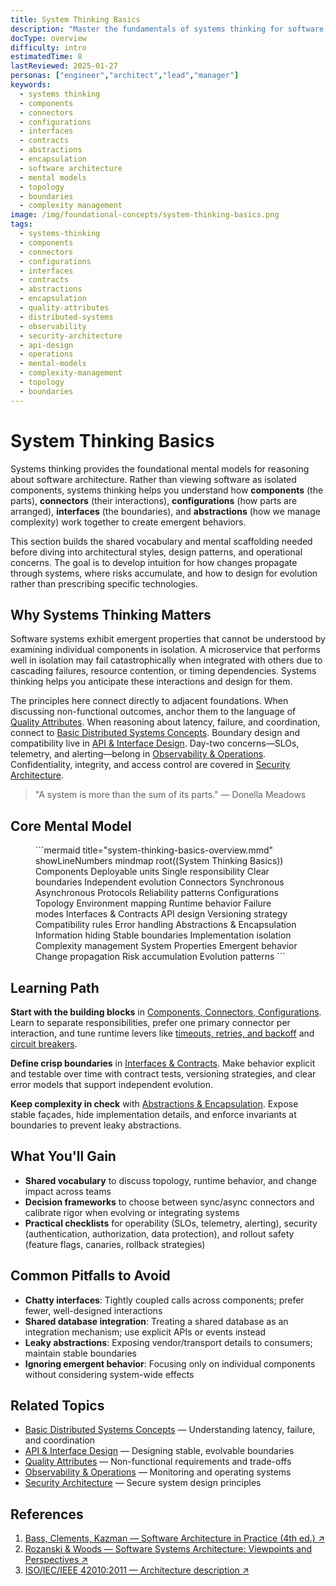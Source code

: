 ```yaml
---
title: System Thinking Basics
description: "Master the fundamentals of systems thinking for software architecture: components, connectors, configurations, interfaces, and abstractions to reason about change, risk, and evolution."
docType: overview
difficulty: intro
estimatedTime: 8
lastReviewed: 2025-01-27
personas: ["engineer","architect","lead","manager"]
keywords:
  - systems thinking
  - components
  - connectors
  - configurations
  - interfaces
  - contracts
  - abstractions
  - encapsulation
  - software architecture
  - mental models
  - topology
  - boundaries
  - complexity management
image: /img/foundational-concepts/system-thinking-basics.png
tags:
  - systems-thinking
  - components
  - connectors
  - configurations
  - interfaces
  - contracts
  - abstractions
  - encapsulation
  - quality-attributes
  - distributed-systems
  - observability
  - security-architecture
  - api-design
  - operations
  - mental-models
  - complexity-management
  - topology
  - boundaries
---
```



<Head>
  <meta
    name="description"
    content="Master the fundamentals of systems thinking for software architecture: components, connectors, configurations, interfaces, and abstractions to reason about change, risk, and evolution."
  />
  <meta property="og:title" content="System Thinking Basics" />
  <meta
    property="og:description"
    content="Master the fundamentals of systems thinking for software architecture: components, connectors, configurations, interfaces, and abstractions to reason about change, risk, and evolution."
  />
  <meta property="og:image" content="https://archman.dev/img/foundational-concepts/system-thinking-basics.png" />
  <meta name="twitter:card" content="summary_large_image" />
  <link rel="canonical" href="https://archman.dev/docs/foundational-concepts/system-thinking-basics" />
  <script type="application/ld+json">{JSON.stringify({
    "@context": "https://schema.org",
    "@type": "Article",
    "headline": "System Thinking Basics",
    "description": "Master the fundamentals of systems thinking for software architecture: components, connectors, configurations, interfaces, and abstractions to reason about change, risk, and evolution.",
    "image": "https://archman.dev/img/foundational-concepts/system-thinking-basics.png",
    "keywords": [
      "systems thinking",
      "components",
      "connectors",
      "configurations",
      "interfaces",
      "contracts",
      "abstractions",
      "encapsulation",
      "software architecture",
      "mental models",
      "topology",
      "boundaries",
      "complexity management"
    ],
    "author": {"@type":"Person","name":"Archman"},
    "dateModified": "2025-01-27"
  })}</script>
  <script type="application/ld+json">{JSON.stringify({
    "@context":"https://schema.org",
    "@type":"BreadcrumbList",
    "itemListElement":[
      {"@type":"ListItem","position":1,"name":"Foundational Concepts","item":"https://archman.dev/docs/foundational-concepts"},
      {"@type":"ListItem","position":2,"name":"System Thinking Basics","item":"https://archman.dev/docs/foundational-concepts/system-thinking-basics"}
    ]
  })}</script>
</Head>

# System Thinking Basics

Systems thinking provides the foundational mental models for reasoning about software architecture. Rather than viewing software as isolated components, systems thinking helps you understand how **components** (the parts), **connectors** (their interactions), **configurations** (how parts are arranged), **interfaces** (the boundaries), and **abstractions** (how we manage complexity) work together to create emergent behaviors.

This section builds the shared vocabulary and mental scaffolding needed before diving into architectural styles, design patterns, and operational concerns. The goal is to develop intuition for how changes propagate through systems, where risks accumulate, and how to design for evolution rather than prescribing specific technologies.

## Why Systems Thinking Matters

Software systems exhibit emergent properties that cannot be understood by examining individual components in isolation. A microservice that performs well in isolation may fail catastrophically when integrated with others due to cascading failures, resource contention, or timing dependencies. Systems thinking helps you anticipate these interactions and design for them.

The principles here connect directly to adjacent foundations. When discussing non-functional outcomes, anchor them to the language of [Quality Attributes](../../quality-attributes). When reasoning about latency, failure, and coordination, connect to [Basic Distributed Systems Concepts](../basic-distributed-systems-concepts). Boundary design and compatibility live in [API & Interface Design](../../api-and-interface-design). Day-two concerns—SLOs, telemetry, and alerting—belong in [Observability & Operations](../../observability-and-operations). Confidentiality, integrity, and access control are covered in [Security Architecture](../../security-architecture).

> "A system is more than the sum of its parts." — Donella Meadows

## Core Mental Model

<Figure caption="A comprehensive mind map of system thinking fundamentals showing the relationships between key concepts.">
```mermaid title="system-thinking-basics-overview.mmd" showLineNumbers
mindmap
    root((System Thinking Basics))
        Components
            Deployable units
            Single responsibility
            Clear boundaries
            Independent evolution
        Connectors
            Synchronous
            Asynchronous
            Protocols
            Reliability patterns
        Configurations
            Topology
            Environment mapping
            Runtime behavior
            Failure modes
        Interfaces & Contracts
            API design
            Versioning strategy
            Compatibility rules
            Error handling
        Abstractions & Encapsulation
            Information hiding
            Stable boundaries
            Implementation isolation
            Complexity management
        System Properties
            Emergent behavior
            Change propagation
            Risk accumulation
            Evolution patterns
```
</Figure>

## Learning Path

**Start with the building blocks** in [Components, Connectors, Configurations](./components-connectors-configurations). Learn to separate responsibilities, prefer one primary connector per interaction, and tune runtime levers like [timeouts, retries, and backoff](../../reliability-resilience-and-performance-engineering/reliability-patterns/hedging-requests-timeouts-retries) and [circuit breakers](../../reliability-resilience-and-performance-engineering/reliability-patterns/bulkheads-circuit-breakers).

**Define crisp boundaries** in [Interfaces & Contracts](./interfaces-and-contracts). Make behavior explicit and testable over time with contract tests, versioning strategies, and clear error models that support independent evolution.

**Keep complexity in check** with [Abstractions & Encapsulation](./abstractions-and-encapsulation). Expose stable façades, hide implementation details, and enforce invariants at boundaries to prevent leaky abstractions.

## What You'll Gain

- **Shared vocabulary** to discuss topology, runtime behavior, and change impact across teams
- **Decision frameworks** to choose between sync/async connectors and calibrate rigor when evolving or integrating systems  
- **Practical checklists** for operability (SLOs, telemetry, alerting), security (authentication, authorization, data protection), and rollout safety (feature flags, canaries, rollback strategies)

## Common Pitfalls to Avoid

- **Chatty interfaces**: Tightly coupled calls across components; prefer fewer, well-designed interactions
- **Shared database integration**: Treating a shared database as an integration mechanism; use explicit APIs or events instead
- **Leaky abstractions**: Exposing vendor/transport details to consumers; maintain stable boundaries
- **Ignoring emergent behavior**: Focusing only on individual components without considering system-wide effects

<DocCardList items={useCurrentSidebarCategory().items} />

## Related Topics

- [Basic Distributed Systems Concepts](../basic-distributed-systems-concepts) — Understanding latency, failure, and coordination
- [API & Interface Design](../../api-and-interface-design) — Designing stable, evolvable boundaries
- [Quality Attributes](../../quality-attributes) — Non-functional requirements and trade-offs
- [Observability & Operations](../../observability-and-operations) — Monitoring and operating systems
- [Security Architecture](../../security-architecture) — Secure system design principles

## References

1. <a href="https://www.informit.com/store/software-architecture-in-practice-9780136886099" target="_blank" rel="nofollow noopener noreferrer">Bass, Clements, Kazman — Software Architecture in Practice (4th ed.) ↗️</a>
2. <a href="http://www.viewpoints-and-perspectives.info/" target="_blank" rel="nofollow noopener noreferrer">Rozanski & Woods — Software Systems Architecture: Viewpoints and Perspectives ↗️</a>
3. <a href="https://www.iso.org/standard/74393.html" target="_blank" rel="nofollow noopener noreferrer">ISO/IEC/IEEE 42010:2011 — Architecture description ↗️</a>
